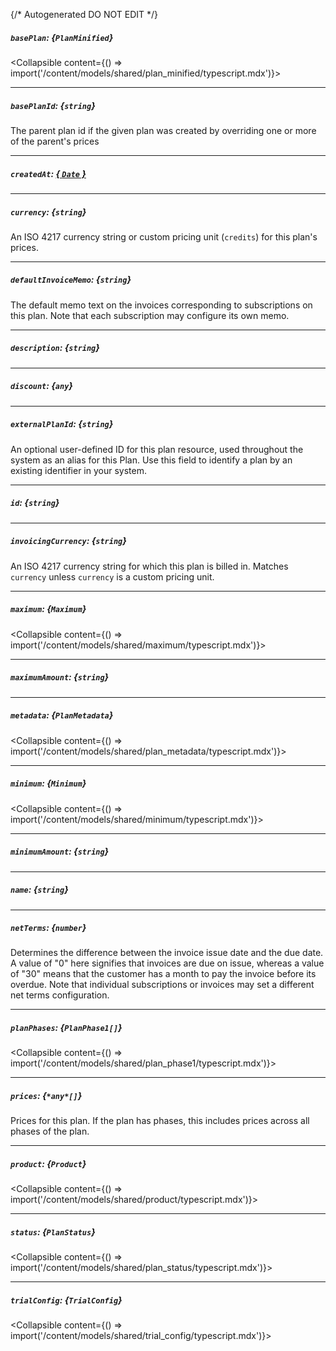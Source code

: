{/* Autogenerated DO NOT EDIT  */}

##### `basePlan`: *{`PlanMinified`}*
<Collapsible content={() => import('/content/models/shared/plan_minified/typescript.mdx')}>
</Collapsible>

---
##### `basePlanId`: *{`string`}*
The parent plan id if the given plan was created by overriding one or more of the parent's prices

---
##### `createdAt`: [*{ `Date` }*](https://developer.mozilla.org/en-US/docs/Web/JavaScript/Reference/Global_Objects/Date)

---
##### `currency`: *{`string`}*
An ISO 4217 currency string or custom pricing unit (`credits`) for this plan's prices.

---
##### `defaultInvoiceMemo`: *{`string`}*
The default memo text on the invoices corresponding to subscriptions on this plan. Note that each subscription may configure its own memo.

---
##### `description`: *{`string`}*

---
##### `discount`: *{`any`}*

---
##### `externalPlanId`: *{`string`}*
An optional user-defined ID for this plan resource, used throughout the system as an alias for this Plan. Use this field to identify a plan by an existing identifier in your system.

---
##### `id`: *{`string`}*

---
##### `invoicingCurrency`: *{`string`}*
An ISO 4217 currency string for which this plan is billed in. Matches `currency` unless `currency` is a custom pricing unit.

---
##### `maximum`: *{`Maximum`}*
<Collapsible content={() => import('/content/models/shared/maximum/typescript.mdx')}>
</Collapsible>

---
##### `maximumAmount`: *{`string`}*

---
##### `metadata`: *{`PlanMetadata`}*
<Collapsible content={() => import('/content/models/shared/plan_metadata/typescript.mdx')}>
</Collapsible>

---
##### `minimum`: *{`Minimum`}*
<Collapsible content={() => import('/content/models/shared/minimum/typescript.mdx')}>
</Collapsible>

---
##### `minimumAmount`: *{`string`}*

---
##### `name`: *{`string`}*

---
##### `netTerms`: *{`number`}*
Determines the difference between the invoice issue date and the due date. A value of "0" here signifies that invoices are due on issue, whereas a value of "30" means that the customer has a month to pay the invoice before its overdue. Note that individual subscriptions or invoices may set a different net terms configuration.

---
##### `planPhases`: *{`PlanPhase1[]`}*
<Collapsible content={() => import('/content/models/shared/plan_phase1/typescript.mdx')}>
</Collapsible>

---
##### `prices`: *{`*any*[]`}*
Prices for this plan. If the plan has phases, this includes prices across all phases of the plan.

---
##### `product`: *{`Product`}*
<Collapsible content={() => import('/content/models/shared/product/typescript.mdx')}>
</Collapsible>

---
##### `status`: *{`PlanStatus`}*
<Collapsible content={() => import('/content/models/shared/plan_status/typescript.mdx')}>
</Collapsible>

---
##### `trialConfig`: *{`TrialConfig`}*
<Collapsible content={() => import('/content/models/shared/trial_config/typescript.mdx')}>
</Collapsible>

